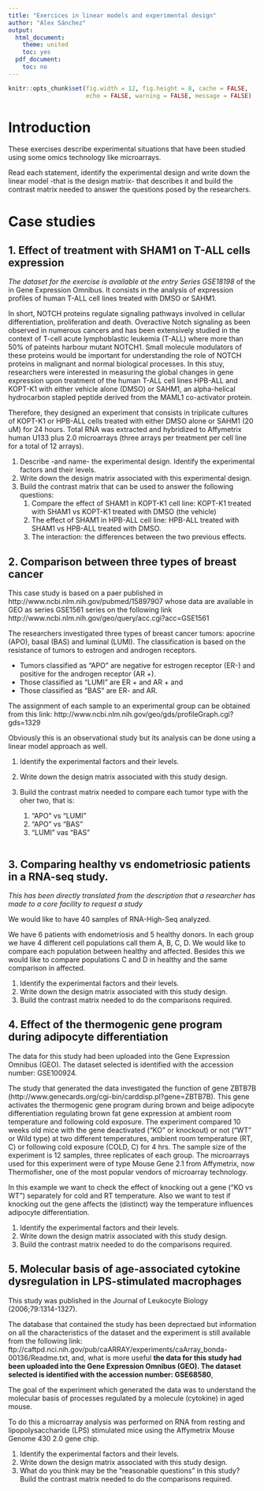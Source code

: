 ---
title: "Exercices in linear models and experimental design"
author: "Alex Sánchez"
output:
  html_document:
    theme: united
    toc: yes
  pdf_document:
    toc: no
---

```{r global_options, include=FALSE}
knitr::opts_chunk$set(fig.width = 12, fig.height = 8, cache = FALSE,
                      echo = FALSE, warning = FALSE, message = FALSE)
```
# Introduction

These exercises describe experimental situations that have been studied using some omics technology like microarrays.

Read each statement, identify the experimental design and write down the linear model -that is the design matrix- that describes it and build the contrast matrix needed to answer the questions posed by the researchers.

# Case studies

## 1. Effect of treatment with SHAM1 on T-ALL cells expression

_The dataset for the exercise is available at the entry Series GSE18198_ of the in Gene Expression Omnibus. It consists in the analysis of expression profiles of human T-ALL cell lines treated with DMSO or SAHM1.

In short, NOTCH proteins regulate signaling pathways involved in cellular differentiation, proliferation and death. Overactive Notch signaling as been observed in numerous cancers and has been extensively studied in the context of T-cell acute lymphoblastic leukemia (T-ALL) where more than 50% of pateints harbour mutant NOTCH1. Small molecule modulators of these proteins would be important for understanding the role of NOTCH proteins in malignant and normal biological processes. In this stuy, researchers were interested in measuring the global changes in gene expression upon treatment of the human T-ALL cell lines HPB-ALL and KOPT-K1 with either vehicle alone (DMSO) or SAHM1, an alpha-helical hydrocarbon stapled peptide derived from the MAML1 co-activator protein. 

Therefore, they designed an experiment that consists in triplicate cultures of KOPT-K1 or HPB-ALL cells treated with either DMSO alone or SAHM1 (20 uM) for 24 hours. Total RNA was extracted and hybridized to Affymetrix human U133 plus 2.0 microarrays (three arrays per treatment per cell line for a total of 12 arrays).

1. Describe -and name- the experimental design. Identify the experimental factors and their levels.
2. Write down the design matrix associated with this experimental design.
3. Build the contrast matrix that can be used to answer the following questions:
    1. Compare the effect of SHAM1 in KOPT-K1 cell line: KOPT-K1 treated with SHAM1 vs KOPT-K1 treated with DMSO (the vehicle)
    2. The effect of SHAM1 in HPB-ALL cell line: HPB-ALL treated with SHAM1 vs HPB-ALL treated with DMSO.
    3. The interaction: the differences between the two previous effects.

## 2. Comparison between three types of breast cancer

This case study is based on a paer published in  http://www.ncbi.nlm.nih.gov/pubmed/15897907 whose data are available in GEO as series GSE1561 series on the following link
http://www.ncbi.nlm.nih.gov/geo/query/acc.cgi?acc=GSE1561

The researchers investigated three types of breast
cancer tumors: apocrine (APO), basal (BAS) and luminal (LUMI). The classification is based on the resistance of tumors to estrogen and androgen receptors.

- Tumors classified as "APO" are negative for estrogen receptor (ER-) and positive for the androgen receptor (AR +).
- Those classified as "LUMI" are ER + and AR + and
- Those classified as "BAS" are ER- and AR.

The assignment of each sample to an experimental group can be obtained from this link:
http://www.ncbi.nlm.nih.gov/geo/gds/profileGraph.cgi?gds=1329

Obviously this is an observational study but its analysis can be done using a linear model approach as well.

1. Identify the experimental factors and their levels.
2. Write down the design matrix associated with this study design.
3. Build the contrast matrix needed to compare each tumor type with the oher two, that is:

    1. "APO" vs “LUMI”
    2. “APO" vs “BAS”
    3. “LUMI" vas "BAS"
    
```{r, echo=FALSE, results='hide', eval=FALSE}

```

    
## 3. Comparing healthy vs endometriosic patients in a RNA-seq study.

_This has been directly translated from the description that a researcher has made to a core facility to request a study_

We would like to have 40 samples of RNA-High-Seq analyzed.

We have 6 patients with endometriosis and 5 healthy donors. In each group we have 4 different cell populations call them A, B, C, D. We would like to compare each population between healthy and affected. Besides this we would like to compare populations C and D in healthy and the same comparison in affected.

1. Identify the experimental factors and their levels.
2. Write down the design matrix associated with this study design.
3. Build the contrast matrix needed to do the comparisons required.


## 4. Effect of the thermogenic gene program during adipocyte differentiation

The data for this study had been uploaded into the Gene Expression Omnibus (GEO). The dataset selected is identified with the accession number: GSE100924.

The study that generated the data investigated the function of gene ZBTB7B (http://www.genecards.org/cgi-bin/carddisp.pl?gene=ZBTB7B). This gene activates the thermogenic gene program during brown and beige adipocyte differentiation regulating brown fat gene expression at ambient room temperature and following cold exposure. 
The experiment compared 10 weeks old mice with the gene deactivated (“KO” or knockout) or not (“WT” or Wild type) at two different temperatures, ambient room temperature (RT, C) or following cold exposure (COLD, C) for 4 hrs. The sample size of the experiment is 12 samples, three replicates of each group.
The microarrays used for this experiment were of type Mouse Gene 2.1 from Affymetrix, now Thermofisher, one of the most popular vendors of microarray technology.

In this example we want to check the effect of knocking out a gene (“KO vs WT”) separately for cold and RT temperature. Also we want to test if knocking out the gene affects the (distinct) way the temperature influences adipocyte differentiation.

1. Identify the experimental factors and their levels.
2. Write down the design matrix associated with this study design.
3. Build the contrast matrix needed to do the comparisons required.


## 5. Molecular basis of age-associated cytokine dysregulation in LPS-stimulated macrophages

This study was published in the Journal of Leukocyte
Biology (2006;79:1314-1327). 

The database that contained the study has been deprectaed but information on all the characteristics of the dataset and the experiment is still available from the following link: ftp://caftpd.nci.nih.gov/pub/caARRAY/experiments/caArray_bonda-00136/Readme.txt, and, what is more useful __the data for this study had been uploaded into the Gene Expression Omnibus (GEO). The dataset selected is identified with the accession number: GSE68580__,

The goal of the experiment which generated the data was to understand the molecular basis of processes regulated by
a molecule (cytokine) in aged mouse.

To do this a microarray analysis was 
performed on RNA from resting and lipopolysaccharide (LPS) stimulated mice using the Affymetrix Mouse Genome 430 2.0 gene chip.



1. Identify the experimental factors and their levels.
2. Write down the design matrix associated with this study design.
3. What do you think may be the "reasonable questions" in this study? Build the contrast matrix needed to do the comparisons required.

